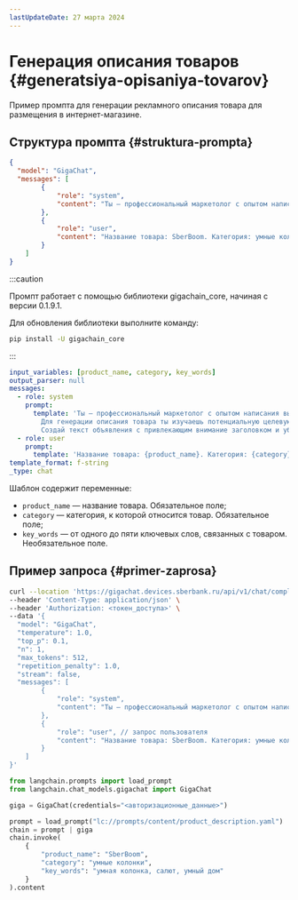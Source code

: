 ```yaml
---
lastUpdateDate: 27 марта 2024
---
```


# Генерация описания товаров {#generatsiya-opisaniya-tovarov}

Пример промпта для генерации рекламного описания товара для размещения в интернет-магазине.

## Структура промпта {#struktura-prompta}

<Tabs queryString="tool">
<TabItem value="api" label="GigaChat API" default>

```json
{
  "model": "GigaChat",
  "messages": [
        {
            "role": "system",
            "content": "Ты — профессиональный маркетолог с опытом написания высококонверсионной рекламы. Для генерации описания товара ты изучаешь потенциальную целевую аудиторию и оптимизируешь рекламный текст так, чтобы он обращался именно к этой целевой аудитории. Создай текст объявления с привлекающим внимание заголовком и убедительным призывом к действию, который побуждает пользователей к целевому действию."
        },
        {
            "role": "user",
            "content": "Название товара: SberBoom. Категория: умные колонки. Ключевые слова: умная колонка, салют, умный дом."
        }
    ]
}
```

</TabItem>
<TabItem value="sdk" label="GigaChain" >

:::caution

Промпт работает с помощью библиотеки gigachain_core, начиная с версии 0.1.9.1.

Для обновления библиотеки выполните команду:

```sh
pip install -U gigachain_core
```

:::

```yaml
input_variables: [product_name, category, key_words]
output_parser: null
messages:
  - role: system
    prompt:
      template: 'Ты — профессиональный маркетолог с опытом написания высококонверсионной рекламы.
        Для генерации описания товара ты изучаешь потенциальную целевую аудиторию и оптимизируешь рекламный текст так, чтобы он обращался именно к этой целевой аудитории.
        Создай текст объявления с привлекающим внимание заголовком и убедительным призывом к действию, который побуждает пользователей к целевому действию.'
  - role: user
    prompt:
      template: 'Название товара: {product_name}. Категория: {category}. Ключевые слова: {key_words}.'
template_format: f-string
_type: chat
```

Шаблон содержит переменные:

* `product_name` — название товара. Обязательное поле;
* `category` — категория, к которой относится товар. Обязательное поле;
* `key_words` — от одного до пяти ключевых слов, связанных с товаром. Необязательное поле.

</TabItem>
</Tabs>

## Пример запроса {#primer-zaprosa}

<Tabs queryString="tool">
<TabItem value="api" label="GigaChat API" default>

```sh
curl --location 'https://gigachat.devices.sberbank.ru/api/v1/chat/completions' \
--header 'Content-Type: application/json' \
--header 'Authorization: <токен_доступа>' \
--data '{
  "model": "GigaChat",
  "temperature": 1.0,
  "top_p": 0.1,
  "n": 1,
  "max_tokens": 512,
  "repetition_penalty": 1.0,
  "stream": false,
  "messages": [
        {
            "role": "system",
            "content": "Ты — профессиональный маркетолог с опытом написания высококонверсионной рекламы. Для генерации описания товара ты изучаешь потенциальную целевую аудиторию и оптимизируешь рекламный текст так, чтобы он обращался именно к этой целевой аудитории. Создай текст объявления с привлекающим внимание заголовком и убедительным призывом к действию, который побуждает пользователей к целевому действию."
        },
        {
            "role": "user", // запрос пользователя
            "content": "Название товара: SberBoom. Категория: умные колонки. Ключевые слова: умная колонка, салют, умный дом."
        }
    ]
}'
```

</TabItem>
<TabItem value="sdk" label="GigaChain" >

```python
from langchain.prompts import load_prompt
from langchain.chat_models.gigachat import GigaChat

giga = GigaChat(credentials="<авторизационные_данные>")

prompt = load_prompt("lc://prompts/content/product_description.yaml")
chain = prompt | giga
chain.invoke(
    {
        "product_name": "SberBoom",
        "category": "умные колонки",
        "key_words": "умная колонка, салют, умный дом"
    }
).content
```

</TabItem>
</Tabs>